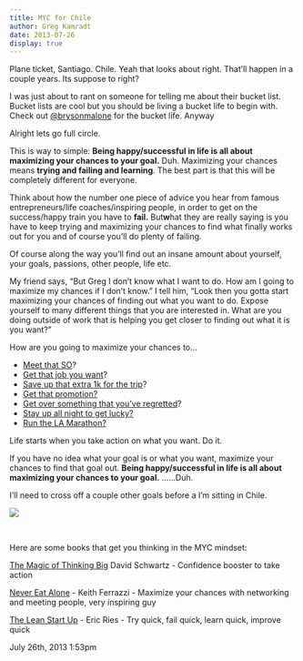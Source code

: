 ```yaml
---
title: MYC for Chile
author: Greg Kamradt
date: 2013-07-26
display: true
---
```


Plane ticket, Santiago. Chile. Yeah that looks about right. That’ll happen in a couple years. Its suppose to right?


I was just about to rant on someone for telling me about their bucket list. Bucket lists are cool but you should be living a bucket life to begin with. Check out [@brysonmalone](https://twitter.com/brysonmalone) for the bucket life. Anyway


Alright lets go full circle.


This is way to simple: **Being happy/successful in life is all about maximizing your chances to your goal.** Duh. Maximizing your chances means **trying and failing and learning**. The best part is that this will be completely different for everyone.


Think about how the number one piece of advice you hear from famous entrepreneurs/life coaches/inspiring people, in order to get on the success/happy train you have to **fail.** But**w**hat they are really saying is you have to keep trying and maximizing your chances to find what finally works out for you and of course you’ll do plenty of failing.


Of course along the way you’ll find out an insane amount about yourself, your goals, passions, other people, life etc.


My friend says, “But Greg I don’t know what I want to do. How am I going to maximize my chances if I don’t know.” I tell him, “Look then you gotta start maximizing your chances of finding out what you want to do. Expose yourself to many different things that you are interested in. What are you doing outside of work that is helping you get closer to finding out what it is you want?”


How are you going to maximize your chances to…


* [Meet that SO](https://www.morrisonhotelgallery.com/images/medium/MHG-Blue%20Crowd.jpg)?
* [Get that job you want](http://mtnguide.org/wp-content/uploads/2013/05/bp_alpine_guide_nz7.jpg)?
* [Save up that extra 1k for the trip](http://www.ibiza-spotlight.com/image/news/2012/bellamar_spa/20_Ibiza_Rocks___The_Klaxons_Gig.jpg)?
* [Get that promotion?](http://professorbeach.files.wordpress.com/2008/09/mexico-doug-working-on-beach.jpg)
* [Get over something that you’ve regretted](http://www.supertopo.com/photos/10/44/225932_15992_L.jpg)?
* [Stay up all night to get lucky?](http://madestatic.com/media/catalog/product/cache/1/gallery/964x500/9df78eab33525d08d6e5fb8d27136e95/3/_/3_academy_art_daft_punk_lb4.jpg)
* [Run the LA Marathon?](http://blogs.kcrw.com/shortcuts/wp-content/uploads/2013/03/LA-Marathon.jpg)


Life starts when you take action on what you want. Do it. 


If you have no idea what your goal is or what you want, maximize your chances to find that goal out. **Being happy/successful in life is all about maximizing your chances to your goal.** ……Duh.


I’ll need to cross off a couple other goals before a I’m sitting in Chile.


![](/images/56531197671_0.jpg)


 


Here are some books that get you thinking in the MYC mindset:


[The Magic of Thinking Big](http://www.amazon.com/dp/0671646788) David Schwartz \- Confidence booster to take action


[Never Eat Alone](http://www.amazon.com/dp/0385512058) \- Keith Ferrazzi \- Maximize your chances with networking and meeting people, very inspiring guy


[The Lean Start Up](http://theleanstartup.com/) \- Eric Ries \- Try quick, fail quick, learn quick, improve quick



 July 26th, 2013 1:53pm